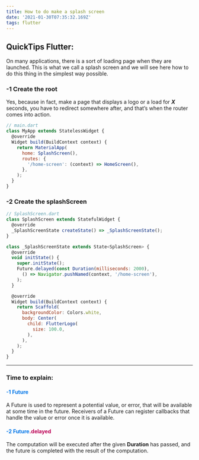 ```yaml
---
title: How to do make a splash screen
date: '2021-01-30T07:35:32.169Z'
tags: flutter
---
```


## QuickTips Flutter:

On many applications, there is a sort of loading page when they are launched. This is what we call a splash screen and we will see here how to do this thing in the simplest way possible.

### -1 Create the root

  Yes, because in fact, make a page that displays a logo or a load for ***X*** seconds, you have to redirect somewhere after, and that’s when the router comes into action.

  ```js
  // main.dart
  class MyApp extends StatelessWidget {
    @override
    Widget build(BuildContext context) {
      return MaterialApp(
        home: SplashScreen(),
        routes: {
          '/home-screen': (context) => HomeScreen(),
        },
      );
    }
  }
  ```

### -2 Create the splashScreen

  ```js
  // SplashScreen.dart
  class SplashScreen extends StatefulWidget {
    @override
    _SplashScreenState createState() => _SplashScreenState();
  }

  class _SplashScreenState extends State<SplashScreen> {
    @override
    void initState() {
      super.initState();
      Future.delayed(const Duration(milliseconds: 2000),
        () => Navigator.pushNamed(context, '/home-screen'),
      );
    }

    @override
    Widget build(BuildContext context) {
      return Scaffold(
        backgroundColor: Colors.white,
        body: Center(
          child: FlutterLogo(
            size: 100.0,
          ),
        ),
      );
    }
  }
```

---

### **Time to explain:**

#### <span style="color: #0276E8">-1 Future</span>

A Future is used to represent a potential value, or error, that will be available at some time in the future. 
Receivers of a Future can register callbacks that handle the value or error once it is available.

#### <span style="color: #0276E8">-2 Future<span style="color: #BC0256">.delayed</span></span>
The computation will be executed after the given **Duration** has passed, and the future is completed with the result of the computation.
